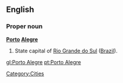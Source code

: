 ==English==

===Proper noun===
'''[[Porto]] [[Alegre]]'''

#State capital of [[Rio Grande do Sul]] ([[Brazil]]).

[[Category:Cities]]

[[gl:Porto Alegre]]
[[pt:Porto Alegre]]
